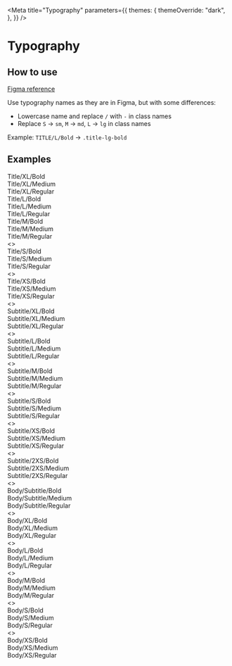 
<Meta
  title="Typography"
  parameters={{
    themes: {
      themeOverride: "dark",
    },
  }}
/>

# Typography

## How to use

[Figma reference](https://ant.design/components/typography/)

Use typography names as they are in Figma, but with some differences:

- Lowercase name and replace `/` with `-` in class names
- Replace `S` -> `sm`, `M` -> `md`, `L` -> `lg` in class names

Example: `TITLE/L/Bold` -> `.title-lg-bold`

## Examples

<div className="sb-unstyled grid min-w-[1000px] grid-cols-3 gap-2 text-grey-100">
  <div className="col-span-3 flex flex-col gap-2">
    <div className="title-xl-bold">Title/XL/Bold</div>
    <div className="title-xl-medium">Title/XL/Medium</div>
    <div className="title-xl-regular">Title/XL/Regular</div>
  </div>
  <div className="col-span-3 flex flex-col gap-2">
    <div className="title-lg-bold">Title/L/Bold</div>
    <div className="title-lg-medium">Title/L/Medium</div>
    <div className="title-lg-regular">Title/L/Regular</div>
  </div>
  <div className="col-span-3 flex flex-col gap-2">
    <div className="title-md-bold">Title/M/Bold</div>
    <div className="title-md-medium">Title/M/Medium</div>
    <div className="title-md-regular">Title/M/Regular</div>
  </div>
  <>
    <div className="title-sm-bold">Title/S/Bold</div>
    <div className="title-sm-medium">Title/S/Medium</div>
    <div className="title-sm-regular">Title/S/Regular</div>
  </>
  <>
    <div className="title-xs-bold">Title/XS/Bold</div>
    <div className="title-xs-medium">Title/XS/Medium</div>
    <div className="title-xs-regular">Title/XS/Regular</div>
  </>
</div>

<div className="sb-unstyled mt-16 grid min-w-[1000px] grid-cols-3 gap-2 text-grey-100">
  <>
    <div className="subtitle-xl-bold">Subtitle/XL/Bold</div>
    <div className="subtitle-xl-medium">Subtitle/XL/Medium</div>
    <div className="subtitle-xl-regular">Subtitle/XL/Regular</div>
  </>
  <>
    <div className="subtitle-lg-bold">Subtitle/L/Bold</div>
    <div className="subtitle-lg-medium">Subtitle/L/Medium</div>
    <div className="subtitle-lg-regular">Subtitle/L/Regular</div>
  </>
  <>
    <div className="subtitle-md-bold">Subtitle/M/Bold</div>
    <div className="subtitle-md-medium">Subtitle/M/Medium</div>
    <div className="subtitle-md-regular">Subtitle/M/Regular</div>
  </>
  <>
    <div className="subtitle-sm-bold">Subtitle/S/Bold</div>
    <div className="subtitle-sm-medium">Subtitle/S/Medium</div>
    <div className="subtitle-sm-regular">Subtitle/S/Regular</div>
  </>
  <>
    <div className="subtitle-xs-bold">Subtitle/XS/Bold</div>
    <div className="subtitle-xs-medium">Subtitle/XS/Medium</div>
    <div className="subtitle-xs-regular">Subtitle/XS/Regular</div>
  </>
  <>
    <div className="subtitle-2xs-bold">Subtitle/2XS/Bold</div>
    <div className="subtitle-2xs-medium">Subtitle/2XS/Medium</div>
    <div className="subtitle-2xs-regular">Subtitle/2XS/Regular</div>
  </>
</div>

<div className="sb-unstyled mt-16 grid min-w-[1000px] grid-cols-3 gap-2 text-grey-100">
  <>
    <div className="body-subtitle-bold">Body/Subtitle/Bold</div>
    <div className="body-subtitle-medium">Body/Subtitle/Medium</div>
    <div className="body-subtitle-regular">Body/Subtitle/Regular</div>
  </>
  <>
    <div className="body-xl-bold">Body/XL/Bold</div>
    <div className="body-xl-medium">Body/XL/Medium</div>
    <div className="body-xl-regular">Body/XL/Regular</div>
  </>
  <>
    <div className="body-lg-bold">Body/L/Bold</div>
    <div className="body-lg-medium">Body/L/Medium</div>
    <div className="body-lg-regular">Body/L/Regular</div>
  </>
  <>
    <div className="body-md-bold">Body/M/Bold</div>
    <div className="body-md-medium">Body/M/Medium</div>
    <div className="body-md-regular">Body/M/Regular</div>
  </>
  <>
    <div className="body-sm-bold">Body/S/Bold</div>
    <div className="body-sm-medium">Body/S/Medium</div>
    <div className="body-sm-regular">Body/S/Regular</div>
  </>
  <>
    <div className="body-xs-bold">Body/XS/Bold</div>
    <div className="body-xs-medium">Body/XS/Medium</div>
    <div className="body-xs-regular">Body/XS/Regular</div>
  </>
</div>
